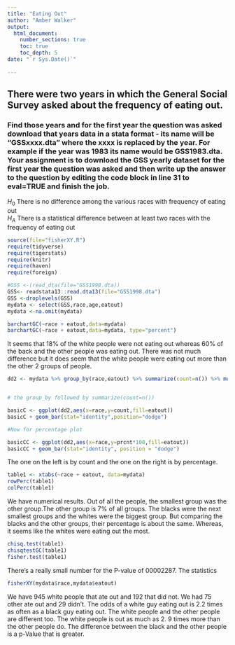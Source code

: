 ```yaml
---
title: "Eating Out"
author: "Amber Walker"
output: 
  html_document:
    number_sections: true
    toc: true
    toc_depth: 5
date: "`r Sys.Date()`"    
    
---
```








## There were two years in which the General Social Survey asked about the frequency of eating out.
### Find those years and for the first year the question was asked download that years data in a stata format - its name will be "GSSxxxx.dta" where the xxxx is replaced by the year.  For example if the year was 1983 its name would be GSS1983.dta. Your assignment is to download the GSS yearly dataset for the first year the question was asked and then  write up the answer to the question by editing the  code block in line 31 to eval=TRUE and finish the job. 

$H_0$ There is no difference among the various races with frequency of eating out  
$H_A$ There is a statistical difference between at least two races with the frequency of eating out  

```r
source(file="fisherXY.R")
require(tidyverse)
require(tigerstats)
require(knitr)
require(haven)
require(foreign)
```


```r
#GSS <-(read_dta(file="GSS1998.dta))
GSS<- readstata13::read.dta13(file="GSS1998.dta")
GSS <-droplevels(GSS)
mydata <- select(GSS,race,age,eatout)
mydata <-na.omit(mydata)

```


```r
barchartGC(~race + eatout,data=mydata)
barchartGC(~race + eatout,data=mydata, type="percent")

```

It seems that 18% of the white people were not eating out whereas 60% of the back and the other people was eating out. There was not much difference but it does seem that the white people were eating out more than the other 2 groups of people.


```r
dd2 <- mydata %>% group_by(race,eatout) %>% summarize(count=n()) %>% mutate(prcnt=count/sum(count))


# the group_by followed by summarize(count=n())

basicC <- ggplot(dd2,aes(x=race,y=count,fill=eatout))
basicC + geom_bar(stat="identity",position="dodge")

#Now for percentage plot

basicCC <- ggplot(dd2,aes(x=race,y=prcnt*100,fill=eatout)) 
basicCC + geom_bar(stat="identity", position = "dodge")
```

The one on the left is by count and the one on the right is by percentage.

```r
table1 <- xtabs(~race + eatout, data=mydata)
rowPerc(table1)
colPerc(table1)
```

We have numerical results. Out of all the people, the smallest group was the other group.The other group is 7% of all groups. The blacks were the next smallest groups and the whites were the biggest group. But comparing the blacks and the other groups, their percentage is about the same. Whereas, it seems like the whites were eating out the most.


```r
chisq.test(table1)
chisqtestGC(table1)
fisher.test(table1)
```

There's a really small number for the P-value of 00002287. The statistics 

```r
fisherXY(mydata$race,mydata$eatout)
```

We have 945 white people that ate out and 192 that did not. We had 75 other ate out and 29 didn't. The odds of a white guy eating out is 2.2 times as often as a black guy eating out. The white people and the other people are different too. The white people is out as much as 2. 9 times more than the other people do. The difference between the black and the other people is a p-Value that is greater. 


















